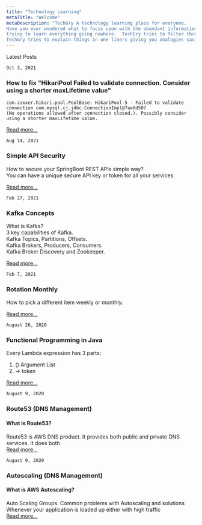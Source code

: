 ```yaml
---
title: "Technology Learning"
metaTitle: "Welcome"
metaDescription: "TechGry A technology learning place for everyone. 
Have you ever wondered what to focus upon with the abundant information out there. You cannot spend your limited time 
trying to learn everything going nowhere.  TechGry tries to filter through all of it following 80/20 rule. 
TechGry tries to explain things in one liners giving you analogies saving you tons of time."
---
```

Latest Posts

`Oct 3, 2021`
### How to fix "HikariPool Failed to validate connection. Consider using a shorter maxLifetime value"
```
com.zaxxer.hikari.pool.PoolBase: HikariPool-5 - Failed to validate connection com.mysql.cj.jdbc.ConnectionImpl@7ae6d507 
(No operations allowed after connection closed.). Possibly consider using a shorter maxLifetime value.
```

[Read more...](/concepts/02-maxLifetime)

`Aug 14, 2021`
### Simple API Security
How to secure your SpringBoot REST APIs simple way?   
You can have a unique secure API key or token for all your services      

[Read more...](/concepts/01-apis-security)

`Feb 27, 2021`
### Kafka Concepts
What is Kafka?     
3 key capabilities of Kafka.     
Kafka Topics, Partitions, Offsets.       
Kafka Brokers, Producers, Consumers.     
Kafka Broker Discovery and Zookeeper.      

[Read more...](/kafka/00-what-is-kafka)    

`Feb 7, 2021`    
### Rotation Monthly
How to pick a different item weekly or monthly.    

[Read more...](/concepts/00-rotation-strategy)    

`August 26, 2020`   
### Functional Programming in Java
Every Lambda expression has 3 parts:
1. ()  Argument List 
2.  -> token  

[Read more...](/java/01-functionalprogramming)

`August 9, 2020`   
### Route53 (DNS Management)
#### What is Route53?    
Route53 is AWS DNS product. It provides both public and private DNS services. It does both   
[Read more...](/aws/09-aws-route53)

`August 9, 2020`
### Autoscaling (DNS Management)
#### What is AWS Autoscaling?    
Auto Scaling Groups. Common problems with Autoscaling and solutions
Whenever your application is loaded up either with high traffic  
[Read more...](/aws/06-aws-autoscaling)